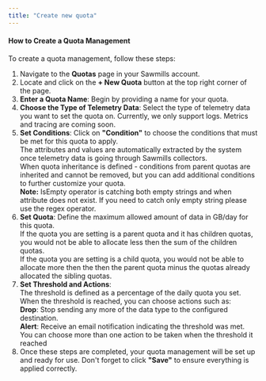 ```yaml
---
title: "Create new quota"
---
```


#### How to Create a Quota Management

To create a quota management, follow these steps:

1. Navigate to the **Quotas** page in your Sawmills account.
2. Locate and click on the **\+ New Quota** button at the top right corner of the page.
3. **Enter a Quota Name**: Begin by providing a name for your quota.
4. **Choose the Type of Telemetry Data**: Select the type of telemetry data you want to set the quota on. Currently, we only support logs. Metrics and tracing are coming soon.
5. **Set Conditions**: Click on **"Condition"** to choose the conditions that must be met for this quota to apply.  
The attributes and values are automatically extracted by the system once telemetry data is going through Sawmills collectors.  
When quota inheritance is defined - conditions from parent quotas are inherited and cannot be removed, but you can add additional conditions to further customize your quota.  
**Note:** IsEmpty operator is catching both empty strings and when attribute does not exist. If you need to catch only empty string please use the regex operator.
1. **Set Quota**: Define the maximum allowed amount of data in GB/day for this quota.  
If the quota you are setting is a parent quota and it has children quotas, you would not be able to allocate less then the sum of the children quotas.  
If the quota you are setting is a child quota, you would not be able to allocate more then the then the parent quota minus the quotas already allocated the sibling quotas.
2. **Set Threshold and Actions**:  
The threshold is defined as a percentage of the daily quota you set. When the threshold is reached, you can choose actions such as:  
**Drop**: Stop sending any more of the data type to the configured destination.  
**Alert**: Receive an email notification indicating the threshold was met.  
You can choose more than one action to be taken when the threshold it reached
3. Once these steps are completed, your quota management will be set up and ready for use. Don't forget to click **"Save"** to ensure everything is applied correctly.